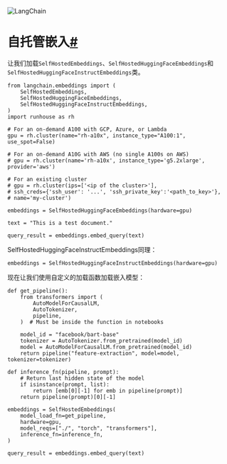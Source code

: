 

<Head>
  <script>
    {
      `(function() {
         var _hmt = _hmt || [];
(function() {
  var hm = document.createElement("script");
  hm.src = "https://hm.baidu.com/hm.js?e60fb290e204e04c5cb6f79b0ac1e697";
  var s = document.getElementsByTagName("script")[0]; 
  s.parentNode.insertBefore(hm, s);
})();
       })();`
    }
  </script>
</Head>

![LangChain](https://pica.zhimg.com/50/v2-56e8bbb52aa271012541c1fe1ceb11a2_r.gif)





自托管嵌入[#](#self-hosted-embeddings "此标题的永久链接")
============================================

让我们加载`SelfHostedEmbeddings`、`SelfHostedHuggingFaceEmbeddings`和`SelfHostedHuggingFaceInstructEmbeddings`类。

```
from langchain.embeddings import (
    SelfHostedEmbeddings,
    SelfHostedHuggingFaceEmbeddings,
    SelfHostedHuggingFaceInstructEmbeddings,
)
import runhouse as rh

```

```
# For an on-demand A100 with GCP, Azure, or Lambda
gpu = rh.cluster(name="rh-a10x", instance_type="A100:1", use_spot=False)

# For an on-demand A10G with AWS (no single A100s on AWS)
# gpu = rh.cluster(name='rh-a10x', instance_type='g5.2xlarge', provider='aws')

# For an existing cluster
# gpu = rh.cluster(ips=['<ip of the cluster>'],
# ssh_creds={'ssh_user': '...', 'ssh_private_key':'<path_to_key>'},
# name='my-cluster')

```

```
embeddings = SelfHostedHuggingFaceEmbeddings(hardware=gpu)

```

```
text = "This is a test document."

```

```
query_result = embeddings.embed_query(text)

```

SelfHostedHuggingFaceInstructEmbeddings同理：

```
embeddings = SelfHostedHuggingFaceInstructEmbeddings(hardware=gpu)

```

现在让我们使用自定义的加载函数加载嵌入模型：

```
def get_pipeline():
    from transformers import (
        AutoModelForCausalLM,
        AutoTokenizer,
        pipeline,
    )  # Must be inside the function in notebooks

    model_id = "facebook/bart-base"
    tokenizer = AutoTokenizer.from_pretrained(model_id)
    model = AutoModelForCausalLM.from_pretrained(model_id)
    return pipeline("feature-extraction", model=model, tokenizer=tokenizer)

def inference_fn(pipeline, prompt):
    # Return last hidden state of the model
    if isinstance(prompt, list):
        return [emb[0][-1] for emb in pipeline(prompt)]
    return pipeline(prompt)[0][-1]

```

```
embeddings = SelfHostedEmbeddings(
    model_load_fn=get_pipeline,
    hardware=gpu,
    model_reqs=["./", "torch", "transformers"],
    inference_fn=inference_fn,
)

```

```
query_result = embeddings.embed_query(text)

```

